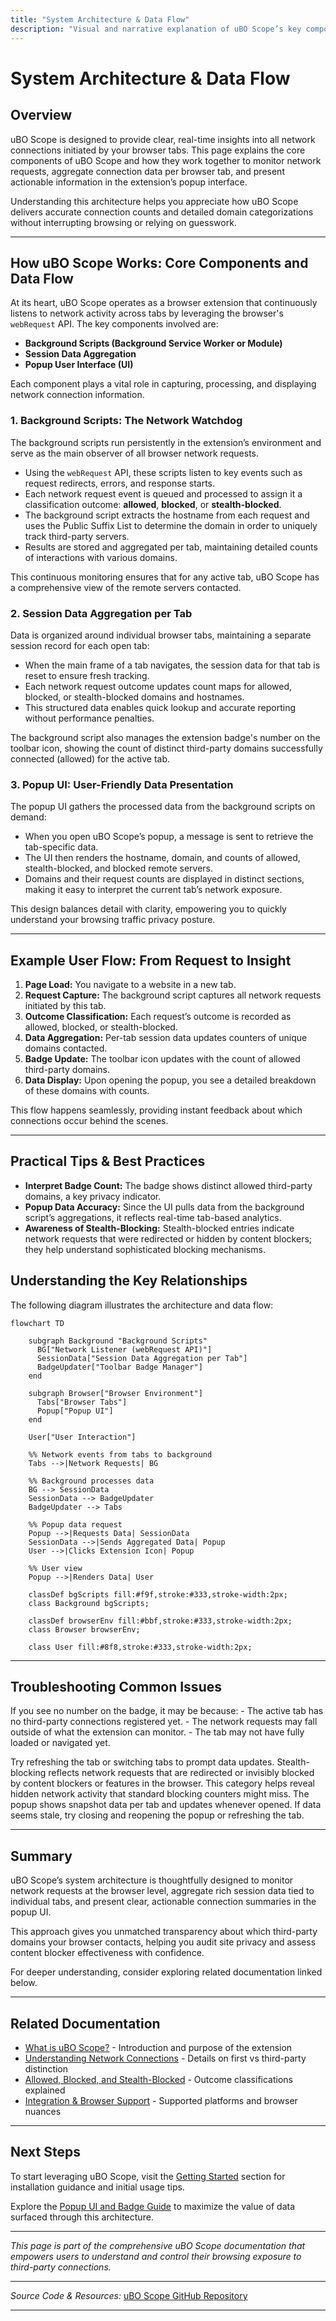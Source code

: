 ```yaml
---
title: "System Architecture & Data Flow"
description: "Visual and narrative explanation of uBO Scope’s key components: extension background scripts monitor all network requests using the browser’s webRequest API and aggregate session data per tab, which is then surfaced in the popup UI for user interpretation. Includes a mermaid diagram to illustrate relationships."
---
```


# System Architecture & Data Flow

## Overview
uBO Scope is designed to provide clear, real-time insights into all network connections initiated by your browser tabs. This page explains the core components of uBO Scope and how they work together to monitor network requests, aggregate connection data per browser tab, and present actionable information in the extension’s popup interface.

Understanding this architecture helps you appreciate how uBO Scope delivers accurate connection counts and detailed domain categorizations without interrupting browsing or relying on guesswork.

---

## How uBO Scope Works: Core Components and Data Flow

At its heart, uBO Scope operates as a browser extension that continuously listens to network activity across tabs by leveraging the browser's `webRequest` API. The key components involved are:

- **Background Scripts (Background Service Worker or Module)**
- **Session Data Aggregation**
- **Popup User Interface (UI)**

Each component plays a vital role in capturing, processing, and displaying network connection information.


### 1. Background Scripts: The Network Watchdog

The background scripts run persistently in the extension’s environment and serve as the main observer of all browser network requests.

- Using the `webRequest` API, these scripts listen to key events such as request redirects, errors, and response starts.
- Each network request event is queued and processed to assign it a classification outcome: **allowed**, **blocked**, or **stealth-blocked**.
- The background script extracts the hostname from each request and uses the Public Suffix List to determine the domain in order to uniquely track third-party servers.
- Results are stored and aggregated per tab, maintaining detailed counts of interactions with various domains.

This continuous monitoring ensures that for any active tab, uBO Scope has a comprehensive view of the remote servers contacted.


### 2. Session Data Aggregation per Tab

Data is organized around individual browser tabs, maintaining a separate session record for each open tab:

- When the main frame of a tab navigates, the session data for that tab is reset to ensure fresh tracking.
- Each network request outcome updates count maps for allowed, blocked, or stealth-blocked domains and hostnames.
- This structured data enables quick lookup and accurate reporting without performance penalties.

The background script also manages the extension badge's number on the toolbar icon, showing the count of distinct third-party domains successfully connected (allowed) for the active tab.


### 3. Popup UI: User-Friendly Data Presentation

The popup UI gathers the processed data from the background scripts on demand:

- When you open uBO Scope’s popup, a message is sent to retrieve the tab-specific data.
- The UI then renders the hostname, domain, and counts of allowed, stealth-blocked, and blocked remote servers.
- Domains and their request counts are displayed in distinct sections, making it easy to interpret the current tab’s network exposure.

This design balances detail with clarity, empowering you to quickly understand your browsing traffic privacy posture.

---

## Example User Flow: From Request to Insight

1. **Page Load:** You navigate to a website in a new tab.
2. **Request Capture:** The background script captures all network requests initiated by this tab.
3. **Outcome Classification:** Each request’s outcome is recorded as allowed, blocked, or stealth-blocked.
4. **Data Aggregation:** Per-tab session data updates counters of unique domains contacted.
5. **Badge Update:** The toolbar icon updates with the count of allowed third-party domains.
6. **Data Display:** Upon opening the popup, you see a detailed breakdown of these domains with counts.

This flow happens seamlessly, providing instant feedback about which connections occur behind the scenes.

---

## Practical Tips & Best Practices

- **Interpret Badge Count:** The badge shows distinct allowed third-party domains, a key privacy indicator.
- **Popup Data Accuracy:** Since the UI pulls data from the background script’s aggregations, it reflects real-time tab-based analytics.
- **Awareness of Stealth-Blocking:** Stealth-blocked entries indicate network requests that were redirected or hidden by content blockers; they help understand sophisticated blocking mechanisms.


## Understanding the Key Relationships

The following diagram illustrates the architecture and data flow:

```mermaid
flowchart TD

    subgraph Background "Background Scripts"
      BG["Network Listener (webRequest API)"]
      SessionData["Session Data Aggregation per Tab"]
      BadgeUpdater["Toolbar Badge Manager"]
    end

    subgraph Browser["Browser Environment"]
      Tabs["Browser Tabs"]
      Popup["Popup UI"]
    end

    User["User Interaction"]

    %% Network events from tabs to background
    Tabs -->|Network Requests| BG

    %% Background processes data
    BG --> SessionData
    SessionData --> BadgeUpdater
    BadgeUpdater --> Tabs

    %% Popup data request
    Popup -->|Requests Data| SessionData
    SessionData -->|Sends Aggregated Data| Popup
    User -->|Clicks Extension Icon| Popup

    %% User view
    Popup -->|Renders Data| User

    classDef bgScripts fill:#f9f,stroke:#333,stroke-width:2px;
    class Background bgScripts;

    classDef browserEnv fill:#bbf,stroke:#333,stroke-width:2px;
    class Browser browserEnv;

    class User fill:#8f8,stroke:#333,stroke-width:2px;
```

---

## Troubleshooting Common Issues

<AccordionGroup title="Common Challenges and Solutions">
<Accordion title="Why does the badge show no count?">
If you see no number on the badge, it may be because:
- The active tab has no third-party connections registered yet.
- The network requests may fall outside of what the extension can monitor.
- The tab may not have fully loaded or navigated yet.

Try refreshing the tab or switching tabs to prompt data updates.
</Accordion>
<Accordion title="Why are some domains in stealth-blocked?">
Stealth-blocking reflects network requests that are redirected or invisibly blocked by content blockers or features in the browser.
This category helps reveal hidden network activity that standard blocking counters might miss.
</Accordion>
<Accordion title="Popup data not updating?">
The popup shows snapshot data per tab and updates whenever opened.
If data seems stale, try closing and reopening the popup or refreshing the tab.
</Accordion>
</AccordionGroup>

---

## Summary

uBO Scope’s system architecture is thoughtfully designed to monitor network requests at the browser level, aggregate rich session data tied to individual tabs, and present clear, actionable connection summaries in the popup UI.

This approach gives you unmatched transparency about which third-party domains your browser contacts, helping you audit site privacy and assess content blocker effectiveness with confidence.

For deeper understanding, consider exploring related documentation linked below.

---

## Related Documentation

- [What is uBO Scope?](/overview/product-intro/what-is-ubo-scope) - Introduction and purpose of the extension
- [Understanding Network Connections](/overview/core-concepts/network-connection-types) - Details on first vs third-party distinction
- [Allowed, Blocked, and Stealth-Blocked](/overview/core-concepts/classification-of-requests) - Outcome classifications explained
- [Integration & Browser Support](/overview/system-overview/integration-and-compatibility) - Supported platforms and browser nuances

---

## Next Steps

To start leveraging uBO Scope, visit the [Getting Started]( /getting-started) section for installation guidance and initial usage tips.

Explore the [Popup UI and Badge Guide](/guides/interpreting-results/badge-and-popup-guide) to maximize the value of data surfaced through this architecture.


---

_This page is part of the comprehensive uBO Scope documentation that empowers users to understand and control their browsing exposure to third-party connections._

---

*Source Code & Resources:* [uBO Scope GitHub Repository](https://github.com/gorhill/uBO-Scope)


---